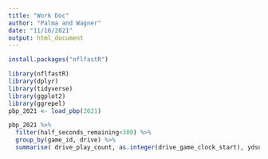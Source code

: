 ```yaml
---
title: "Work Doc"
author: "Palma and Wagner"
date: "11/16/2021"
output: html_document
---
```


```r
install.packages("nflfastR")
```

```r
library(nflfastR)
library(dplyr)
library(tidyverse)
library(ggplot2)
library(ggrepel)
pbp_2021 <- load_pbp(2021)
```

```r
pbp_2021 %>% 
  filter(half_seconds_remaining<300) %>% 
  group_by(game_id, drive) %>% 
  summarise( drive_play_count, as.integer(drive_game_clock_start), ydsnet)
  
```

